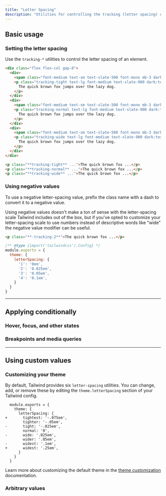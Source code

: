 ```yaml
---
title: "Letter Spacing"
description: "Utilities for controlling the tracking (letter spacing) of an element."
---
```




## Basic usage

### Setting the letter spacing

Use the `tracking-*` utilities to control the letter spacing of an element.

```html {{ example: true }}
<div class="flex flex-col gap-8">
  <div>
    <span class="font-medium text-sm text-slate-500 font-mono mb-3 dark:text-slate-400">tracking-tight</span>
    <p class="tracking-tight text-lg font-medium text-slate-900 dark:text-slate-200">
      The quick brown fox jumps over the lazy dog.
    </p>
  </div>
  <div>
    <span class="font-medium text-sm text-slate-500 font-mono mb-3 dark:text-slate-400">tracking-normal</span>
    <p class="tracking-normal text-lg font-medium text-slate-900 dark:text-slate-200">
      The quick brown fox jumps over the lazy dog.
    </p>
  </div>
  <div>
    <span class="font-medium text-sm text-slate-500 font-mono mb-3 dark:text-slate-400">tracking-wide</span>
    <p class="tracking-wide text-lg font-medium text-slate-900 dark:text-slate-200">
      The quick brown fox jumps over the lazy dog.
    </p>
  </div>
</div>
```

```html
<p class="**tracking-tight** ...">The quick brown fox ...</p>
<p class="**tracking-normal** ...">The quick brown fox ...</p>
<p class="**tracking-wide** ...">The quick brown fox ...</p>
```

### Using negative values

To use a negative letter-spacing value, prefix the class name with a dash to convert it to a negative value.

Using negative values doesn't make a ton of sense with the letter-spacing scale Tailwind includes out of the box, but if you've opted to customize your letter-spacing scale to use numbers instead of descriptive words like "wide" the negative value modifier can be useful.

<SnippetGroup>

```html {{ filename: 'HTML' }}
<p class="**-tracking-2**">The quick brown fox ...</p>
```

```js {{ filename: 'tailwind.config.js' }}
/** @type {import('tailwindcss').Config} */
module.exports = {
  theme: {
    letterSpacing: {
      '1': '0em',
      '2': '0.025em',
      '3': '0.05em',
      '4': '0.1em',
    }
  }
}
```

</SnippetGroup>

---

## <Heading ignore>Applying conditionally</Heading>

### <Heading ignore>Hover, focus, and other states</Heading>

<HoverFocusAndOtherStates defaultClass="tracking-tight" featuredClass="tracking-wide" element="p" />

### <Heading ignore>Breakpoints and media queries</Heading>

<BreakpointsAndMediaQueries defaultClass="tracking-tight" featuredClass="tracking-wide" element="p" />

---

## Using custom values

### Customizing your theme

By default, Tailwind provides six `letter-spacing` utilities. You can change, add, or remove these by editing the `theme.letterSpacing` section of your Tailwind config.

```diff-js {{ filename: 'tailwind.config.js' }}
  module.exports = {
    theme: {
      letterSpacing: {
+       tightest: '-.075em',
        tighter: '-.05em',
-       tight: '-.025em',
        normal: '0',
-       wide: '.025em',
        wider: '.05em',
-       widest: '.1em',
+       widest: '.25em',
      }
    }
  }
```

Learn more about customizing the default theme in the [theme customization](/docs/theme#customizing-the-default-theme) documentation.

### Arbitrary values

<ArbitraryValues property="letter-spacing" featuredClass="tracking-[.25em]" element="p" />
